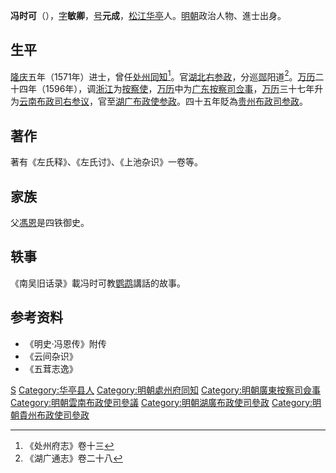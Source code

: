 '''冯时可'''（{{bd|?||?|}}），[[表字|字]]'''敏卿'''，[[号|号]]'''元成'''，[[松江|松江]][[华亭|华亭]]人。[[明朝|明朝]]政治人物、進士出身。

== 生平 ==
[[隆庆_(明朝)|隆庆]]五年（1571年）进士，曾任[[处州|处州]][[同知|同知]]<ref>《处州府志》卷十三</ref>。官[[湖北|湖北]][[右参政|右参政]]，分巡[[郧|郧]]阳道<ref>《湖广通志》卷二十八</ref>。[[万历|万历]]二十四年（1596年），调[[浙江|浙江]]为[[按察使|按察使]]，[[万历|万历]]中为[[广东|广东]][[按察司|按察司]][[佥事|佥事]]，[[万历|万历]]三十七年升为[[云南|云南]][[布政司|布政司]][[右参议|右参议]]，官至[[湖广|湖广]][[布政使|布政使]][[参政|参政]]。四十五年貶為[[贵州|贵州]][[布政司|布政司]][[参政|参政]]。

== 著作 ==
著有《左氏释》、《左氏讨》、《上池杂识》一卷等。

== 家族 ==
父[[馮恩|馮恩]]是四铁御史。

== 轶事 ==
《南吴旧话录》載冯时可教[[鹦鹉|鹦鹉]]講話的故事。

== 参考资料 ==
{{reflist}}
*《明史·冯恩传》附传
*《云间杂识》
*《五茸志逸》

{{隆慶五年辛未科殿試金榜}}

{{Authority control}}

{{DEFAULTSORT:Feng馮}}
[[Category:冯姓|S]]
[[Category:华亭县人|Category:华亭县人]]
[[Category:明朝處州府同知|Category:明朝處州府同知]]
[[Category:明朝廣東按察司僉事|Category:明朝廣東按察司僉事]]
[[Category:明朝雲南布政使司參議|Category:明朝雲南布政使司參議]]
[[Category:明朝湖廣布政使司參政|Category:明朝湖廣布政使司參政]]
[[Category:明朝貴州布政使司參政|Category:明朝貴州布政使司參政]]
